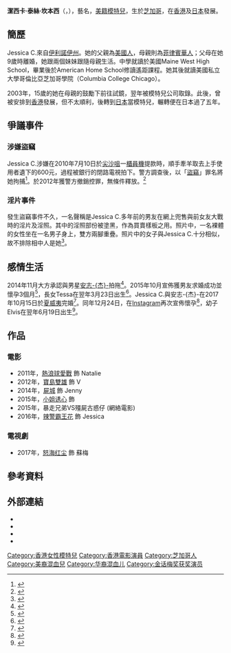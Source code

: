 {{藝人
| 姓名 = Jessica C.
| 類型 = 模特兒
| 圖片 = Ana R & Jessica C.jpg
| 圖片尺寸 = 
| 圖片簡介 = [[Ana_R.|Ana R.]]（左） 和 Jessica C.（右）
| 原名 = Jessica Tess Cambensy
| 英文名 = 
| 綽號 = JC、警鐘胸
| 出生日期 = {{birth_date_and_age|1988|4|18}}
| 出生地點 = {{USA}}[[伊利諾伊州|伊利諾伊州]][[芝加哥|芝加哥]]
| 逝世日期 = 
| 逝世地點 = 
| 國籍 = 
| 民族 = 菲美混血
| 職業 = [[模特兒|模特兒]]、[[演員|演員]]
| 語言 = [[粵語|粵語]]、[[英語|英語]]、[[普通話|普通話]]、[[日語|日語]]
| 配偶 = {{marriage|[[安志杰|安志-{杰}-]]|October 15, 2017}}
| 兒女 = 長女：Tessa<br>{{birth date and age|2016|3|23}}<br>幼子：Elvis<br>{{birth date and age|2018|6|19}}
| 活躍年代 = 2009年至今
| 唱片公司 = 
| 經紀公司 = [[Model_One|Model One]]
| 網站 = 
| imdb = 4118888
}}

'''潔西卡·泰絲·坎本西'''（{{lang|en|Jessica Tess Cambensy}}，{{bd|1988年|4月18日|catIdx=Jessica C.}}），藝名{{lang|en|'''Jessica C.'''}}，[[美國|美籍]][[模特兒|模特兒]]，生於[[芝加哥|芝加哥]]，在[[香港|香港]]及[[日本|日本]]發展。

==簡歷==
Jessica C.來自[[伊利諾伊州|伊利諾伊州]]。她的父親為[[美國人|美國人]]，母親則為[[菲律賓華人|菲律賓華人]]；父母在她9歲時離婚，她跟兩個妹妹跟隨母親生活。中學就讀於美國Maine West High School，畢業後於American Home School修讀遙距課程。她其後就讀美國私立大學哥倫比亞芝加哥學院（Columbia College Chicago）。

2003年，15歲的她在母親的鼓勵下前往試鏡，翌年被模特兒公司取錄。此後，曾被安排到[[香港|香港]]發展，但不太順利，後轉到[[日本|日本]]當模特兒，輾轉便在日本過了五年。

==爭議事件==
===涉嫌盜竊===
Jessica C.涉嫌在2010年7月10日於[[尖沙咀|尖沙咀]]一[[櫃員機|櫃員機]]提款時，順手牽羊取去上手使用者遺下的600元，過程被銀行的閉路電視拍下。警方調查後，以「[[盜竊|盜竊]]」罪名將她拘捕<ref>{{cite news|title=Jessica C.涉櫃員機偷錢被捕 「上手」遺600元 疑拾遺不報|url=http://hk.news.yahoo.com/jessica-c-%E6%B6%89%E6%AB%83%E5%93%A1%E6%A9%9F%E5%81%B7%E9%8C%A2%E8%A2%AB%E6%8D%95-%E4%B8%8A%E6%89%8B-%E9%81%BA600%E5%85%83-%E7%96%91%E6%8B%BE%E9%81%BA%E4%B8%8D%E5%A0%B1-225250410.html|newspaper=《明報》|date=2011-10-11|deadurl=yes|archiveurl=https://web.archive.org/web/20111012000121/http://hk.news.yahoo.com/jessica-c-%E6%B6%89%E6%AB%83%E5%93%A1%E6%A9%9F%E5%81%B7%E9%8C%A2%E8%A2%AB%E6%8D%95-%E4%B8%8A%E6%89%8B-%E9%81%BA600%E5%85%83-%E7%96%91%E6%8B%BE%E9%81%BA%E4%B8%8D%E5%A0%B1-225250410.html|archivedate=2011-10-12|accessdate=2011-10-11}}</ref>。於2012年獲警方撤銷控罪，無條件釋放。<ref>{{Cite web|title=涉櫃員機偷竊案Jessica C.獲撤銷控罪|url=http://the-sun.on.cc/cnt/entertainment/20120302/00470_021.html|access-date=2021-10-31|work=太陽報|language=zh-hk|archive-date=2015-10-11|archive-url=https://web.archive.org/web/20151011214500/http://the-sun.on.cc/cnt/entertainment/20120302/00470_021.html|dead-url=no}}</ref>

===淫片事件===
發生盜竊事件不久，一名聲稱是Jessica C.多年前的男友在網上兜售與前女友大戰時的淫片及淫照。其中的淫照部份被塗黑，作為買賣樣板之用。照片中，一名裸體的女性坐在一名男子身上，雙方兩腳重疊。照片中的女子與Jessica C.十分相似，故不排除相中人是她<ref>{{cite news|title=黑氣纏身 禍不單行 疑似Jessica C.淫片流出|url=http://eastweek.com.hk/index.php?aid=15635|newspaper=《東周網》|date=2011-10-14|accessdate=2011-10-17|archive-date=2011-12-23|archive-url=https://web.archive.org/web/20111223201428/http://www.eastweek.com.hk/index.php?aid=15635|dead-url=no}}</ref>。

==感情生活==
2014年11月大方承認與男星[[安志杰|安志-{杰}-]]拍拖<ref>{{cite news|url=http://ent.ifeng.com/a/detail_2014_11/16/39445641_0.shtml|title=安志杰撇霆锋妹妹找新欢 同返公寓如胶似漆|publisher=凤凰网|date=2014-11-17|accessdate=2019-01-20|archive-date=2019-01-21|archive-url=https://web.archive.org/web/20190121064112/http://ent.ifeng.com/a/detail_2014_11/16/39445641_0.shtml|dead-url=no}}</ref>。2015年10月宣佈獲男友求婚成功並懷孕3個月<ref>{{cite news|url=https://hk.on.cc/hk/bkn/cnt/entertainment/20151018/bkn-20151018182002825-1018_00862_001.html|title=Jessica C.為愛來港發展　靠「警鐘胸」彈起|publisher=ON.CC|date=2015-10-18|accessdate=2019-01-20|archive-date=2019-04-18|archive-url=https://web.archive.org/web/20190418075206/https://hk.on.cc/hk/bkn/cnt/entertainment/20151018/bkn-20151018182002825-1018_00862_001.html|dead-url=no}}</ref>，長女Tessa在翌年3月23日出生<ref>{{cite news|url=https://www.orientalsunday.hk/120788/最新娛聞/jessica-c-美國產八磅b女/|title=Jessica C.美國誕八磅B女|publisher=東方新地|date=2016-03-23|access-date=2019-11-21|archive-url=https://web.archive.org/web/20190401081910/https://www.orientalsunday.hk/120788/%e6%9c%80%e6%96%b0%e5%a8%9b%e8%81%9e/jessica-c-%e7%be%8e%e5%9c%8b%e7%94%a2%e5%85%ab%e7%a3%85b%e5%a5%b3/|archive-date=2019-04-01|dead-url=yes}}</ref>。Jessica C.與安志-{杰}-在2017年10月15日於[[夏威夷|夏威夷]]完婚<ref>{{cite news|url=http://hd.stheadline.com/news/daily/ent/612416/|title=抱女嫁安志杰 Jessica C. 夏威夷浪漫完婚|publisher=頭條日報|date=2017-10-17|accessdate=2019-01-20|archive-date=2019-06-11|archive-url=https://web.archive.org/web/20190611182526/http://hd.stheadline.com/news/daily/ent/612416/|dead-url=no}}</ref>。同年12月24日，在[[Instagram|Instagram]]再次宣佈懷孕<ref>{{cite news|url=http://hd.stheadline.com/life/ent/realtime/1096553/|title=Jessica C.宣佈再懷孕 安志杰：上天送的聖誕禮物|publisher=頭條日報|date=2017-12-24|accessdate=2019-01-20|archive-date=2019-04-01|archive-url=https://web.archive.org/web/20190401081823/http://hd.stheadline.com/life/ent/realtime/1096553/|dead-url=no}}</ref>，幼子Elvis在翌年6月19日出生<ref>{{cite news|url=http://hd.stheadline.com/life/ent/realtime/1247499/|title=JC順產誕8磅8巨B 大女見細佬眼泛淚光又抱又錫|publisher=頭條日報|date=2018-06-22|accessdate=2019-01-20|archive-date=2019-06-04|archive-url=https://web.archive.org/web/20190604012242/http://hd.stheadline.com/life/ent/realtime/1247499/|dead-url=no}}</ref>。

==作品==
===電影===
* 2011年，[[熱浪球愛戰|熱浪球愛戰]] 飾 Natalie
* 2012年，[[寶島雙雄|寶島雙雄]] 飾 V
* 2014年，[[屍城|屍城]] 飾 Jenny
* 2015年，[[小姐诱心|小姐诱心]] 飾
* 2015年，暴走兄弟VS殭屍古惑仔 (網絡電影)
* 2016年，[[辣警霸王花|辣警霸王花]] 飾 Jessica

===電視劇===
* 2017年，[[怒海红尘|怒海红尘]] 飾 蘇梅

== 參考資料 ==
{{reflist}}

==外部連結==
* {{imdb name|4118888}}
* {{hkmdb name|51496}}
* {{douban people}}
* {{Mtime people|1843058}}

{{金話梅電影選舉}}
{{DEFAULTSORT:Cambensy, Jessica}}
[[Category:香港女性模特兒|Category:香港女性模特兒]]
[[Category:香港電影演員|Category:香港電影演員]]
[[Category:芝加哥人|Category:芝加哥人]]
[[Category:美裔混血兒|Category:美裔混血兒]]
[[Category:华裔混血儿|Category:华裔混血儿]]
[[Category:金话梅奖获奖演员|Category:金话梅奖获奖演员]]